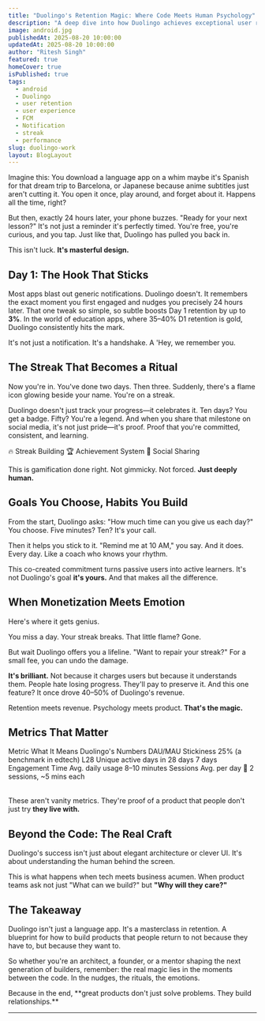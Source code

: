 ```yaml
---
title: "Duolingo's Retention Magic: Where Code Meets Human Psychology"
description: "A deep dive into how Duolingo achieves exceptional user retention through masterful design and psychology"
image: android.jpg
publishedAt: 2025-08-20 10:00:00
updatedAt: 2025-08-20 10:00:00
author: "Ritesh Singh"
featured: true
homeCover: true
isPublished: true
tags:
  - android
  - Duolingo
  - user retention
  - user experience
  - FCM
  - Notification
  - streak
  - performance
slug: duolingo-work
layout: BlogLayout
---
```


<Callout type="info" title="Imagine This">
  Imagine this: You download a language app on a whim maybe it's Spanish for that dream trip to Barcelona, or Japanese because anime subtitles just aren't cutting it. You open it once, play around, and forget about it. Happens all the time, right?
</Callout>

But then, exactly 24 hours later, your phone buzzes. "Ready for your next lesson?" It's not just a reminder it's perfectly timed. You're free, you're curious, and you tap. Just like that, Duolingo has pulled you back in.

This isn't luck. **It's masterful design.**

## Day 1: The Hook That Sticks

Most apps blast out generic notifications. Duolingo doesn't. It remembers the exact moment you first engaged and nudges you precisely 24 hours later. That one tweak so simple, so subtle boosts Day 1 retention by up to **3%**. In the world of education apps, where 35–40% D1 retention is gold, Duolingo consistently hits the mark.

<Callout type="info" title="Insight">
 It's not just a notification. It's a handshake. A 'Hey, we remember you.
</Callout>


## The Streak That Becomes a Ritual

Now you're in. You've done two days. Then three. Suddenly, there's a flame icon glowing beside your name. You're on a streak.

Duolingo doesn't just track your progress—it celebrates it. Ten days? You get a badge. Fifty? You're a legend. And when you share that milestone on social media, it's not just pride—it's proof. Proof that you're committed, consistent, and learning.

<TagGroup>
  <Tag variant="danger">🔥 Streak Building</Tag>
  <Tag variant="warning">🏆 Achievement System</Tag>
  <Tag variant="primary">📱 Social Sharing</Tag>
</TagGroup>

This is gamification done right. Not gimmicky. Not forced. **Just deeply human.**

## Goals You Choose, Habits You Build

From the start, Duolingo asks: "How much time can you give us each day?" You choose. Five minutes? Ten? It's your call.

Then it helps you stick to it. "Remind me at 10 AM," you say. And it does. Every day. Like a coach who knows your rhythm.

This co-created commitment turns passive users into active learners. It's not Duolingo's goal **it's yours.** And that makes all the difference.

## When Monetization Meets Emotion

Here's where it gets genius.

You miss a day. Your streak breaks. That little flame? Gone.

But wait Duolingo offers you a lifeline. "Want to repair your streak?" For a small fee, you can undo the damage.

<Callout type="info" title="Insight">
  <strong className="text-red-300">It's brilliant.</strong> Not because it charges users but because it understands them. People hate losing progress. They'll pay to preserve it. And this one feature? It once drove 40–50% of Duolingo's revenue.
</Callout>

Retention meets revenue. Psychology meets product. **That's the magic.**

<Divider text="Metrics That Matter" />

## Metrics That Matter

<Table>
  <TableHeader>
    <TableHeaderCell>Metric</TableHeaderCell>
    <TableHeaderCell>What It Means</TableHeaderCell>
    <TableHeaderCell>Duolingo's Numbers</TableHeaderCell>
  </TableHeader>
  <TableBody>
    <TableRow>
      <TableCell className="font-medium text-white">DAU/MAU</TableCell>
      <TableCell className="text-gray-300">Stickiness</TableCell>
      <TableCell>
        <Tag variant="success">25% (a benchmark in edtech)</Tag>
      </TableCell>
    </TableRow>
    <TableRow>
      <TableCell className="font-medium text-white">L28</TableCell>
      <TableCell className="text-gray-300">Unique active days in 28 days</TableCell>
      <TableCell>
        <Tag variant="primary">7 days</Tag>
      </TableCell>
    </TableRow>
    <TableRow>
      <TableCell className="font-medium text-white">Engagement Time</TableCell>
      <TableCell className="text-gray-300">Avg. daily usage</TableCell>
      <TableCell>
        <Tag variant="purple">8–10 minutes</Tag>
      </TableCell>
    </TableRow>
    <TableRow>
      <TableCell className="font-medium text-white">Sessions</TableCell>
      <TableCell className="text-gray-300">Avg. per day</TableCell>
      <TableCell>
        <Tag variant="danger">📱 2 sessions, ~5 mins each</Tag>
      </TableCell>
    </TableRow>
  </TableBody>
</Table>

These aren't vanity metrics. They're proof of a product that people don't just try **they live with.**


<Divider text="Beyond the Code" />

## Beyond the Code: The Real Craft

Duolingo's success isn't just about elegant architecture or clever UI. It's about understanding the human behind the screen.

<StatsGrid cols={2}>
  <StatsCard 
    title="Psychology First" 
    value="🧠" 
    description="Taps into habits, rewards, loss aversion"
    variant="purple"
  />
  <StatsCard 
    title="Data-Driven" 
    value="📊" 
    description="Publishing papers, refining features"
    variant="primary"
  />
  <StatsCard 
    title="Emotional Monetization" 
    value="💰" 
    description="Not just attention, but investment"
    variant="success"
  />
  <StatsCard 
    title="Retention Priority" 
    value="🔄" 
    description="Growth without stickiness is hollow"
    variant="warning"
  />
</StatsGrid>

This is what happens when tech meets business acumen. When product teams ask not just "What can we build?" but **"Why will they care?"**

<Divider text="The Takeaway" />

## The Takeaway


<Callout type="success" title="Key Takeaway">
  Duolingo isn't just a language app. It's a masterclass in retention. A blueprint for how to build products that people return to not because they have to, but because they want to.
</Callout>

So whether you're an architect, a founder, or a mentor shaping the next generation of builders, remember: the real magic lies in the moments between the code. In the nudges, the rituals, the emotions.

<Callout type="love" title=".">
  Because in the end, **great products don't just solve problems. They build relationships.**
</Callout>



---
